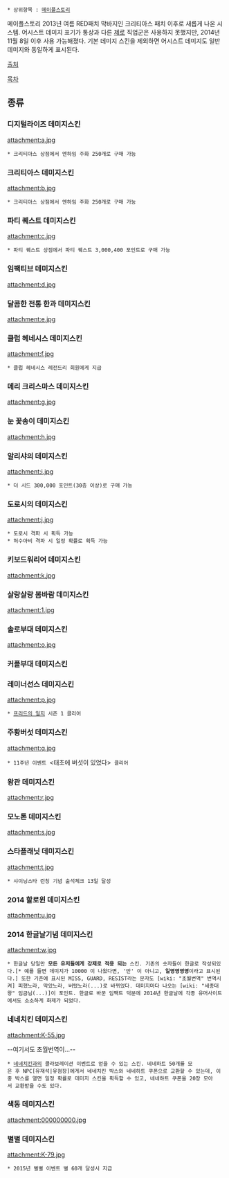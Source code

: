  * 상위항목 : [[메이플스토리]]

메이플스토리 2013년 여름 RED패치 막바지인 크리티아스 패치 이후로 새롭게 나온 시스템. 어시스트 데미지 표기가 통상과 다른 [[제로(메이플스토리)|제로]] 직업군은 사용하지 못했지만, 2014년 11월 8일 이후 사용 가능해졌다. 기본 데미지 스킨을 제외하면 어시스트 데미지도 일반 데미지와 동일하게 표시된다.

[http://blog.naver.com/myk8520/220072593849 출처]

[[목차]]
== 종류 ==
=== 디지털라이즈 데미지스킨 ===
attachment:a.jpg

 * 크리티아스 상점에서 엔하임 주화 250개로 구매 가능

=== 크리티아스 데미지스킨 ===
attachment:b.jpg

 * 크리티아스 상점에서 엔하임 주화 250개로 구매 가능

=== 파티 퀘스트 데미지스킨 ===
attachment:c.jpg

 * 파티 퀘스트 상점에서 파티 퀘스트 3,000,400 포인트로 구매 가능

=== 임팩티브 데미지스킨 ===
attachment:d.jpg

=== 달콤한 전통 한과 데미지스킨 ===
attachment:e.jpg

=== 클럽 헤네시스 데미지스킨 ===
attachment:f.jpg

 * 클럽 헤네시스 레전드리 회원에게 지급

=== 메리 크리스마스 데미지스킨 ===
attachment:g.jpg

=== 눈 꽃송이 데미지스킨 ===
attachment:h.jpg

=== 알리샤의 데미지스킨 ===
attachment:i.jpg

 * 더 시드 300,000 포인트(30층 이상)로 구매 가능

=== 도로시의 데미지스킨 ===
attachment:j.jpg

 * 도로시 격파 시 획득 가능
 * 허수아비 격파 시 일정 확률로 획득 가능

=== 키보드워리어 데미지스킨 ===
attachment:k.jpg

=== 살랑살랑 봄바람 데미지스킨 ===
attachment:1.jpg

=== 솔로부대 데미지스킨 ===
attachment:o.jpg
=== 커플부대 데미지스킨 ===
=== 레미너선스 데미지스킨 ===
attachment:p.jpg

 * [[프리드의 일지]] 시즌 1 클리어

=== 주황버섯 데미지스킨 ===
attachment:q.jpg

 * 11주년 이벤트 <태초에 버섯이 있었다> 클리어

=== 왕관 데미지스킨 ===
attachment:r.jpg

=== 모노톤 데미지스킨 ===
attachment:s.jpg

=== 스타플래닛 데미지스킨 ===
attachment:t.jpg

 * 샤이닝스타 런칭 기념 출석체크 13일 달성

=== 2014 할로윈 데미지스킨 ===
attachment:u.jpg

=== 2014 한글날기념 데미지스킨 ===

attachment:w.jpg

 * 한글날 당일만 '''모든 유저들에게 강제로 적용 되는''' 스킨. 기존의 숫자들이 한글로 작성되있다.[* 예를 들면 데미지가 10000 이 나왔다면, '만' 이 아니고, '''일영영영영'''이라고 표시된다.] 또한 기존에 표시된 MISS, GUARD, RESIST라는 문자도 [wiki: "초월번역" 번역시켜] 피했노라, 막았노라, 버텼노라(...)로 바뀌었다. 데미지마다 나오는 [wiki: "세종대왕" 임금님(...)]이 포인트. 한글로 바꾼 임팩트 덕분에 2014년 한글날에 각종 유머사이트에서도 소소하게 화제가 되었다.

=== 네네치킨 데미지스킨 ===

attachment:K-55.jpg

--여기서도 초월번역이...--

 * [[네네치킨]]과의 콜라보레이션 이벤트로 얻을 수 있는 스킨. 네네하트 50개를 모은 후 NPC[유재석|유점장]에게서 네네치킨 박스와 네네하트 쿠폰으로 교환할 수 있는데, 이중 박스를 열면 일정 확률로 데미지 스킨을 획득할 수 있고, 네네하트 쿠폰을 20장 모아서 교환받을 수도 있다. 


=== 색동 데미지스킨 ===

attachment:000000000.jpg


=== 별별 데미지스킨 ===
attachment:K-79.jpg

 * 2015년 별별 이벤트 별 60개 달성시 지급

